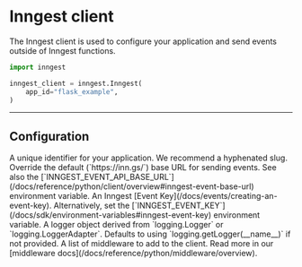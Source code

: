 # Inngest client

The Inngest client is used to configure your application and send events outside of Inngest functions.

```py
import inngest

inngest_client = inngest.Inngest(
    app_id="flask_example",
)
```

---

## Configuration

<Properties>
  <Property name="app_id" type="str" required>
    A unique identifier for your application. We recommend a hyphenated slug.
  </Property>
  <Property name="event_api_base_url" type="str">
    Override the default (`https://inn.gs/`) base URL for sending events. See also the [`INNGEST_EVENT_API_BASE_URL`](/docs/reference/python/client/overview#inngest-event-base-url) environment variable.
  </Property>
  <Property name="event_key" type="str">
    An Inngest [Event Key](/docs/events/creating-an-event-key). Alternatively, set the [`INNGEST_EVENT_KEY`](/docs/sdk/environment-variables#inngest-event-key) environment variable.
  </Property>
  <Property name="logger" type="logging.Logger | logging.LoggerAdapter">
    A logger object derived from `logging.Logger` or `logging.LoggerAdapter`. Defaults to using `logging.getLogger(__name__)` if not provided.
  </Property>
  <Property name="middleware" type="list" version="experimental">
    A list of middleware to add to the client. Read more in our [middleware docs](/docs/reference/python/middleware/overview).
  </Property>
</Properties>
